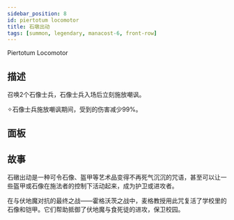 ```yaml
---
sidebar_position: 8
id: piertotum locomotor
title: 石墩出动
tags: [summon, legendary, manacost-6, front-row]
---
```


Piertotum Locomotor

<!--truncate-->



<CardBasics cardKey={id}/>


## 描述

召唤2个石像士兵，石像士兵入场后立刻施放嘲讽。

✧石像士兵施放嘲讽期间，受到的伤害减少99%。

## 面板


<LevelComponent/>


<CardDynamicTable cardKey={id}/>


<CardComplexTable cardKey={id}/>





## 故事

石礅出动是一种可令石像、盔甲等艺术品变得不再死气沉沉的咒语，甚至可以让一些盔甲或石像在施法者的控制下活动起来，成为护卫或进攻者。

在与伏地魔对抗的最终之战——霍格沃茨之战中，麦格教授用此咒复活了学校里的石像和铠甲。它们帮助抵御了伏地魔与食死徒的进攻，保卫校园。



